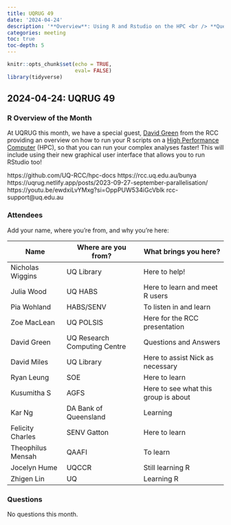 ```yaml
---
title: UQRUG 49
date: '2024-04-24'
description: '**Overview**: Using R and Rstudio on the HPC <br /> **Questions**: NA'
categories: meeting
toc: true
toc-depth: 5
---
```


```r
knitr::opts_chunk$set(echo = TRUE,
                      eval= FALSE)
library(tidyverse)

```
## 2024-04-24: UQRUG 49

### R Overview of the Month

At UQRUG this month, we have a special guest, [David Green](https://rcc.uq.edu.au/rcc-team) from the RCC providing an overview on how to run your R scripts on a [High Performance Computer](https://rcc.uq.edu.au/high-performance-computing) (HPC), so that you can run your complex analyses faster! This will include using their new graphical user interface that allows you to run RStudio too! 

https://github.com/UQ-RCC/hpc-docs
https://rcc.uq.edu.au/bunya
https://uqrug.netlify.app/posts/2023-09-27-september-parallelisation/
https://youtu.be/ewdxiLvYMxg?si=OppPUW534iGcVblk
rcc-support@uq.edu.au


### Attendees
Add your name, where you're from, and why you're here:

| Name | Where are you from? | What brings you here? |
|--------|--------|--------|
| Nicholas Wiggins | UQ Library | Here to help! |
|Julia Wood |UQ HABS|Here to learn and meet R users|
|Pia Wohland|HABS/SENV|To listen in and learn|
|Zoe MacLean|UQ POLSIS |Here for the RCC presentation|
|David Green|UQ Research Computing Centre|Questions and Answers|
|David Miles|UQ Library|Here to assist Nick as necessary|
|Ryan Leung|SOE|Here to learn
|Kusumitha S|AGFS|Here to see what this group is about
|Kar Ng|DA Bank of Queensland| Learning
|Felicity Charles| SENV Gatton| Here to learn|
|Theophilus Mensah|QAAFI|To learn
|Jocelyn Hume|UQCCR|Still learning R|
|Zhigen Lin|UQ|Learning R|


### Questions
No questions this month.